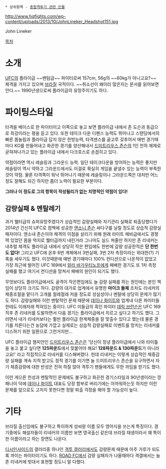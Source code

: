 * 상위항목 - [[종합격투기 관련 인물]]

http://www.hqfights.com/wp-content/uploads/2013/10/JohnLineker_Headshot151.jpg

John Lineker

[[목차]]

= 소개 = 
[[UFC]]의 플라이급 ~~벤텀급~~ 파이터로써 157cm, 56g의 ~~60kg가 아니고요?~~ 체격을 가지고 있으며 [[브라질]] 국적이다. ~~취소선이 왜이리 많은지는 문서를 읽어보면 안다.~~ 1990년생으로써 플라이급의 유망주이기도 하다. 

= 파이팅스타일 = 
타격을 베이스로 한 파이터이고 이쪽으로 놓고 보면 플라이급 내에서 존 도슨과 동급으로 최강이라는 평을 듣고 있다. 또한 테이크 다운 디펜스 능력도 뛰어나고 스탠딩에서의 빠른 몸놀림과 플라이급 답지 않은 한방능력, 타격센스를 골고루 갖추어서 매번 경기때마다 KO를 만들어내고 화끈한 경기를 양산해내서 [[드미트리우스 존슨]]의 1인 천하 체제로 굳혀져나가고 있는 플라이급 내에서 다크호스로 손꼽히고 있다. 

약점이라면 역시 레슬링과 그라운드 능력. 일단 테이크다운을 방어하는 능력은 좋지만 레슬링이 역시 약하고 그라운드에서도 이걸로 확실히 게임을 끝낼수 있는 능력이 부족한것이 약점. 물론 타격쪽이 워낙 뛰어나기 때문에 레슬링이나 그라운드쪽은 대처만 어느정도 잘해도 되긴 하지만 좀더 노력이 필요한 부분이다. 

'''그러나 이 정도로 그의 항목이 작성될리가 없는 치명적인 약점이 있다!'''

== 감량실패 & 멘탈레기 == 
과거 웰터급의 슈퍼유망주였다가 상습적인 감량실패와 자기관리 실패로 퇴출당했다가 2014년 간신히 UFC로 컴백에 성공한 [[앤소니 존슨]] 싸다구를 날릴 정도로 상습적 감량실패자이다. 앤소내 존슨이야 체격의 이점을 살리기 위해 원래 라이트 헤비급에서도 경쟁력 있었던 몸을 억지로 웰터급까지 내린거라 그나마도 실드 쳐줄만 하지만 존 리네커는 내추럴 체격도 플라이급 내에서 상당히 작은 편임에도 한번에 감량 성공한적은 '''단 한번도 없다!''' 그리고 UFC에 온후 6번 계체에서 3번실패, 3번 2차 측정이라는 위대한(?) 기록을 세우기도 했다. 이것때문에 매번 경기때마다 100% 컨디션으로 나온적이 없었고 가장 최근에 벌어진 UFC 169에서 [[알리 바가우티노프]]에게 패배한 경기도 또 1차 측정 실패를 했고 여기서 컨디션을 망쳐서 패배의 원인이 되기도 했다.

무엇보다도 플라이급에서도 골격이 작은편임에도 늘 감량 실패를 하는 원인에는 본인 책임이 상당히 크기도 하다. 감량의 대가로 업계에서 유명한 '''마이크 돌체''' 조차도 리네커의 체중조절을 맡다가 고개를 절레절레 저을 정도로 성실성이나 멘탈에 상당히 문제가 많기도 하다. 감량실패와 이런 멘탈적인 문제 때문에 [[데이나 화이트]]와 업계내 다른 파이터들한테도 이래저래 찍혀있는 중이다. UFC 미들급의 흑인 파이터 [[데릭 브런슨]]은 UFC 169 직후 존 리네커를 도발하면서 다음 경기는 플라이급에서 치르고 싶다고 하기도 했다. 그러면서 내가 리네커보다는 훨씬 플라이급 한계체중을 잘 맞출수 있다고 했는데 물론 경기를 치른다는건 농담에 가깝고 실제로는 상습적 감량실패로 이벤트를 망치는 리네커를 디스하기 위한 일환으로 그런거지만...

UFC 플라이급 챔피언인 [[드미트리우스 존슨]]은 '당신이 정녕 플라이급에서 나와 타이틀을 놓고 붙고 싶다면 '''125파운드'''에서 맞붙어야 해요! '''128파운드 & 130파운드'''가 아니라고요!' 라고 직접적으로 리네커를 디스해버렸다. 헌데 리네커는 이렇게 상습적인 체중감량 실패를 계속 지적 받고도 정작 경기를 이기면 늘 드미트리우스 존슨을 요구하면서 자기 체증감량에 대한 반성은 전혀 하질 않아 격투기 팬들에게도 무한 까임을 받기도 했다.   

이런 게으른 천성과 멘탈적인 문제에도 불구하고 화끈한 경기스타일과 90년생이라는 깡패나이 덕에 [[데이나 화이트]] 대표도 당장 함부로 버리기에는 아까워하는듯 하지만 이런 문제를 앞으로도 고치지 못한다면 정말 퇴출 걱정을 해야 할 가능성이 높다.
 
= 기타 =
브라질 출신임에도 불구하고 특이하게 성씨랑 이름 모두 영어식을 쓰는게 특징이다. 경기중에도 해설자들이 리네커의 이름만 보면 영국출신 같은데 브라질 태생이라서 꽤 특이한 이름이라고 하는 장면도 나온다.

[[디시인사이드]]의 갤러리중 하나인 [[격투 갤러리]]에서도 감량문제 때문에 아주 가루가 되도록 까이는 파이터이기도 하다. [[ROAD FC]]에서 감량 실패자가 나올때마다 격갤에서는 늘 존 리네커에 빗대서 표현할 정도니 말 다했다.


